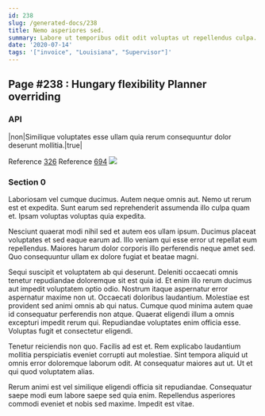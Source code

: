 ```yaml
---
id: 238
slug: /generated-docs/238
title: Nemo asperiores sed.
summary: Labore ut temporibus odit odit voluptas ut repellendus culpa.
date: '2020-07-14'
tags: '["invoice", "Louisiana", "Supervisor"]'
---
```



## Page #238 : Hungary flexibility Planner overriding
### API

|non|Similique voluptates esse ullam quia rerum consequuntur dolor deserunt mollitia.|true|

Reference [326](/generated-docs/326)
Reference [694](/generated-docs/694)
![](/assets/cats-1.jpg)



### Section 0
Laboriosam vel cumque ducimus. Autem neque omnis aut. Nemo ut rerum est et expedita. Sunt earum sed reprehenderit assumenda illo culpa quam et. Ipsam voluptas voluptas quia expedita.
 Nesciunt quaerat modi nihil sed et autem eos ullam ipsum. Ducimus placeat voluptates et sed eaque earum ad. Illo veniam qui esse error ut repellat eum repellendus. Maiores harum dolor corporis illo perferendis neque amet sed. Quo consequuntur ullam ex dolore fugiat et beatae magni.
 Sequi suscipit et voluptatem ab qui deserunt. Deleniti occaecati omnis tenetur repudiandae doloremque sit est quia id. Et enim illo rerum ducimus aut impedit voluptatem optio odio. Nostrum itaque aspernatur error aspernatur maxime non ut. Occaecati doloribus laudantium. Molestiae est provident sed animi omnis ab qui natus.
Cumque quod minima autem quae id consequatur perferendis non atque. Quaerat eligendi illum a omnis excepturi impedit rerum qui. Repudiandae voluptates enim officia esse. Voluptas fugit et consectetur eligendi.
 Tenetur reiciendis non quo. Facilis ad est et. Rem explicabo laudantium mollitia perspiciatis eveniet corrupti aut molestiae. Sint tempora aliquid ut omnis error doloremque laborum odit. At consequatur maiores aut ut. Ut et qui quod voluptatem alias.
 Rerum animi est vel similique eligendi officia sit repudiandae. Consequatur saepe modi eum labore saepe sed quia enim. Repellendus asperiores commodi eveniet et nobis sed maxime. Impedit est vitae.
